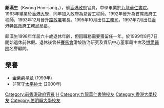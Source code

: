 {{Infobox officeholder
| honorific-prefix = 
|name = Kwong Hon-sang<br>鄺漢生
|image = 
|office = [[香港|香港]]第1任[[工務局|工務局局長]]
|chief-executive = [[董建華|董建華]]
|term_start = 1997年7月1日
|term_end = 1999年8月7日
|predecessor = 首任（英屬香港工務司）
|successor   = [[李承仕|李承仕]]
|office1 = [[英屬香港|香港]]第17任[[工務局|工務司]]
|governor_general1= [[彭定康|彭定康]]
|term_start1 = 1995年10月
|term_end1 = 1997年6月30日
|predecessor1= [[詹伯樂|詹伯樂]]
|successor1= 末任（工務局局長）
|birth_date = {{birth date|1938|8|7}}
|birth_place = {{HKG-1910}}
|death_date = {{death date and age|2019|2|14|1938|8|7}}
|death_place = {{HKG}}
| educate =
*[[九龍華仁書院|九龍華仁書院]]
*[[香港大學|香港大學]]工程系
}}
'''鄺漢生'''{{GBSHK}}{{JP}}（Kwong Hon-sang，{{bd|1938年|8月7日|2019年|2月14日|Kwong, Hon-sang}}），前[[香港政府|香港政府]]官員，中學畢業於[[九龍華仁書院|九龍華仁書院]]。1963年畢業於[[香港大學|香港大學]]，同年加入政府為見習工程師。1992年晉升為首席政府工程師，1993年12月晉升[[路政署|路政署]]署長。1995年10月出任[[工務局|工務司]]，1997年7月出任[[香港特別行政區政府|香港特區政府]][[工務局|工務局局長]]。

鄺漢生1998年年屆六十歲退休年齡，但因職務需要獲留任一年。於1999年8月7日開始退休前休假。退休後曾任[[賽馬會|賽馬會]]滑坡防治研究及資訊中心董事局主席及[[博愛醫院|博愛醫院]]名譽顧問。

==榮譽==
*[[金紫荊星章|金紫荊星章]] (1999年)
*非官守[[太平紳士|太平紳士]] (2000年)

{{DEFAULTSORT: Kwong, Hon-sang}}
[[Category:前香港政府官員|Category:前香港政府官員]]
[[Category:鄺姓|H]]
[[Category:九龍華仁書院校友|Category:九龍華仁書院校友]]
[[Category:香港大學校友|Category:香港大學校友]]
[[Category:伯明翰大學校友|Category:伯明翰大學校友]]